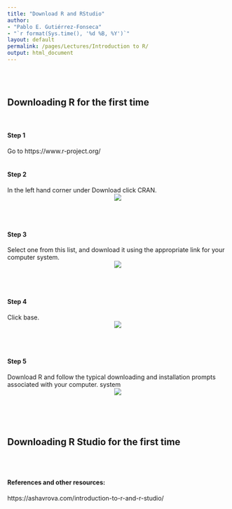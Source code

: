 ```yaml
---
title: "Download R and RStudio"
author: 
- "Pablo E. Gutiérrez-Fonseca"
- "`r format(Sys.time(), '%d %B, %Y')`"
layout: default
permalink: /pages/Lectures/Introduction to R/
output: html_document
---
```

<br/>
<br/>

## Downloading R for the first time
<br/>

#### **Step 1**
Go to https://www.r-project.org/
<br/>
<br/>

#### **Step 2**
In the left hand corner under Download click CRAN.
<center>
<img src="D:/Curriculum/19_ Personal webpage/TropicalFreshwaterEcology/_pages/Lectures/Appl.Stats.in.R/fig/step1.jpg">
</center>
<br/>
<br/>

#### **Step 3**
Select one from this list, and download it using the appropriate link for your computer system.
<center>
<img src="D:/Curriculum/19_ Personal webpage/TropicalFreshwaterEcology/_pages/Lectures/Appl.Stats.in.R/fig/step3.jpg">
</center>
<br/>
<br/>

#### **Step 4**
Click base.
<center>
<img src="D:/Curriculum/19_ Personal webpage/TropicalFreshwaterEcology/_pages/Lectures/Appl.Stats.in.R/fig/step4.jpg">
</center>
<br/>
<br/>

#### **Step 5**
Download R and follow the typical downloading and installation prompts associated with your computer. system<center>
<img src="D:/Curriculum/19_ Personal webpage/TropicalFreshwaterEcology/_pages/Lectures/Appl.Stats.in.R/fig/step5.jpg">
</center>

<br/>
<br/>
<br/>

## Downloading R Studio for the first time


<br/>
<br/>

#### References and other resources:

https://ashavrova.com/introduction-to-r-and-r-studio/

<br/>
<br/>
<br/>